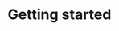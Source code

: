 ---
title: "Getting started"
description: "Learn how to use and set up the Blnk CLI on your machine."
icon: "cloud"
---